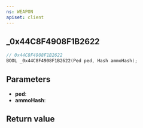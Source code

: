 ```yaml
---
ns: WEAPON
apiset: client
---
```

## _0x44C8F4908F1B2622

```c
// 0x44C8F4908F1B2622
BOOL _0x44C8F4908F1B2622(Ped ped, Hash ammoHash);
```


## Parameters
* **ped**:
* **ammoHash**:

## Return value